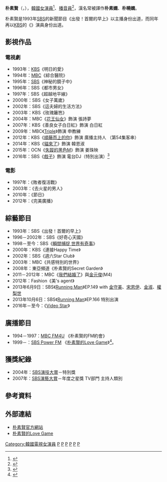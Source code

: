 {{NoteTA
|T=zh:朴素賢;zh-hant:朴素賢;zh-hans:朴素贤;zh-tw:朴素賢;zh-hk:朴素賢;zh-sg:朴素賢;
|1=zh:朴素賢;zh-hant:朴素賢;zh-hans:朴素贤;zh-tw:朴素賢;zh-hk:朴素賢;zh-sg:朴素賢;
|2=zh:朴素嫻;zh-hant:朴素嫻;zh-hans:朴素娴;zh-tw:朴素嫻;zh-hk:朴素嫻;zh-sg:朴素嫻;
}}
{{藝人
| 類型 = 女藝人
| 原名 = 박소현
| 羅馬拼音 = Park So Hyun
| 國籍 = {{KOR}}
| 圖片 = Parksohyun2019.png
| 出生日期 = {{birth_date_and _age|1971|2|11}}
| 出生地 = {{KOR}}[[首爾特別市|首爾特別市]]
| 語言 = [[韓語|韓語]]、[[英語|英語]]
| 教育程度 = [[仙合藝術中學校|仙合藝術中學校]]<br />[[仙合藝術高等學校|仙合藝術高等學校]]<br />[[梨花女子大學|梨花女子大學]]舞蹈學[[學士|學士]]<br />[[成均館大學|成均館大學]]大學院言論情報學[[碩士|碩士]]
| 職業 = 演員、主持人、播音員
| 出道日期 = 1993年
| 經紀公司 = [[Sidus_HQ|Sidus HQ]]（2018-2021）<br/> New Able（2021-）
| imdb = 1344369
| 網站 = 
| 姓名 = 
| 暱稱 = Idol 博士 <ref>{{Cite web |url=https://www.youtube.com/watch?v=cA6eha15JP8 |title=與金希澈對等，她是不論男女團或個人歌手都喜歡。 |access-date=2021-09-30 |archive-date=2021-09-30 |archive-url=https://web.archive.org/web/20210930180557/https://www.youtube.com/watch?v=cA6eha15JP8 |dead-url=no }}</ref>
}}

'''朴素賢'''（{{lang-ko|박소현}}，{{bd|1971年|2月11日|||catIdx=Bak So Hyeon}}），[[韓國|韓國]][[女演員|女演員]]<ref>{{cite news|url=https://www.newsen.com/news_view.php?uid=201901240352215510|title=박소현, 제가 원래 아이돌 박사에요 ‘가온차트’ [포토엔HD]|publisher=Newsen|date=2019-01-24|language=ko|accessdate=2019-02-27|archive-date=2019-02-28|archive-url=https://web.archive.org/web/20190228004057/https://www.newsen.com/news_view.php?uid=201901240352215510|dead-url=no}}</ref>、[[播音員|播音員]]<ref>{{cite news|url=http://www.topstarnews.net/news/articleView.html?idxno=573122#08e1|title=박소현, 나이 잊은 동안외모…걸그룹과 함께 셀카 찍어도 꿀리지 않는 꿀피부|publisher=Topstarnews|date=2019-01-23|language=ko|accessdate=2019-02-27|archive-date=2020-09-14|archive-url=https://web.archive.org/web/20200914103158/http://www.topstarnews.net/news/articleView.html?idxno=573122#08e1|dead-url=no}}</ref>，漢名常被譯作'''朴素嫻'''、'''朴曉嫻'''。

朴素賢是1993年[[SBS_(韓國)|SBS]]的新聞節目《出發！首爾的早上》以主播身份出道，而同年再以[[韓國放送公社|KBS]]的《{{link-ko|明日的愛|내일은 사랑}}》演員身份出道。

==影視作品==
===電視劇===
*1993年：[[韓國放送公社|KBS]]《明日的愛》
*1994年：[[文化廣播_(韓國)|MBC]]《綜合醫院》
*1995年：[[SBS_(韓國)|SBS]]《神秘的鏡子中》
*1996年：SBS《都市男女》
*1997年：SBS《超越地平線》
*2000年：SBS《女子萬歲》
*2002年：SBS《這夫婦的生活方法》
*2003年：KBS《玫瑰籬笆》
*2004年：MBC《[[花王仙女|花王仙女]]》飾演 張詩夢
*2007年：KBS《善良女子白日紅》飾演 白日紅
*2009年：MBC《[[Triple|Triple]]》飾演 申教練
*2012年：KBS《[[順藤而上的你|順藤而上的你]]》飾演 廣播主持人 （第54集客串）
*2014年：KBS《[[貓來了|貓來了]]》飾演 韓恩淑
*2015年：OCN《[[失蹤的黑色M|失蹤的黑色M]]》飾演 姜珠映
*2016年：SBS《[[戲子_(電視劇)|戲子]]》飾演 電台DJ（特別出演）<ref>{{cite news|url=https://news.sbs.co.kr/news/endPage.do?news_id=N1003566424|title=박소현, 딴따라 카메오 출연…실제 같은 연기|publisher=SBS News|date=2016-05-10|accessdate=2019-02-28|language=ko|archive-date=2020-09-14|archive-url=https://web.archive.org/web/20200914103206/https://news.sbs.co.kr/news/endPage.do?news_id=N1003566424|dead-url=no}}</ref>

===電影===
*1997年：《敗者復活戰》
*2003年：《去火星的男人》
*2010年：《節日》
*2012年：《完美廣播》

==綜藝節目==
*1993年：SBS《出發！首爾的早上》
*1996－2002年：SBS《好奇心天國》
*1998－至今：SBS《[[世界有奇事|瞬間捕捉 世界有奇事]]》
*2000年：KBS《連接Happy Time》
*2002年：SBS《週六Star Club》
*2003年：MBC《共感特別的世界》
*2008年：東亞頻道《朴素賢的Secret Garden》
*2011－2012年：MBC《[[我們結婚了|我們結婚了]]》與[[金元俊|金元俊]](M4)
*2012年：Fashion《美's agent》
*2013年6月9日：SBS《[[Running_Man|Running Man]]》EP.149 with [[金守美|金守美]]、[[宋恩伊|宋恩伊]]、[[金淑|金淑]]、[[權梨世|權梨世]]
*2013年10月6日：SBS《[[Running_Man|Running Man]]》EP.166 特別出演
*2016年－至今：{{link-ko|MBC every1|MBC 에브리원}}《[[Video_Star|Video Star]]》

==廣播節目==
*1994－1997：[[文化廣播_(韓國)|MBC FM4U]] 《朴素賢的FM約會》
*1999－：[[SBS_(韓國)|SBS Power FM]] 《[[朴素賢的Love_Game|朴素賢的Love Game]]》<ref>{{cite news|url=http://www.xportsnews.com/?ac=article_view&entry_id=1065637|title=[종합] '러브게임' 솔직해서 더 좋은 에이핑크 #유튜브 #밀당|publisher=xportsnews|date=2019-01-15|language=ko|accessdate=2019-02-27|archive-date=2020-09-14|archive-url=https://web.archive.org/web/20200914104416/http://www.xportsnews.com/?ac=article_view&entry_id=1065637|dead-url=no}}</ref>。

==獲獎紀錄==
*2004年：[[SBS演技大賞|SBS演技大賞]]－特別獎
*2007年：[[SBS演藝大賞|SBS演藝大賞]]－年度之星獎 TV部門 主持人類別

== 參考資料 ==
{{Reflist}}

==外部連結==
*[https://web.archive.org/web/20160128101800/http://newable.co.kr/star/profile?id=5 朴素賢官方網站]{{ko icon}}
*[https://www.instagram.com/lovegame1077/ 朴素賢的Love Game] {{Wayback|url=https://www.instagram.com/lovegame1077/ |date=20200914103225 }}{{ko icon}}

{{SidusHQ}}
{{DEFAULTSORT:Park So Hyun}}
[[Category:韓國電視女演員|Category:韓國電視女演員]]
[[Category:韓國電視主持人|P]]
[[Category:韓國廣播主持人|P]]
[[Category:梨花女子大學校友|P]]
[[Category:成均館大學校友|P]]
[[Category:首爾特別市出身人物|P]]
[[Category:朴姓|P]]